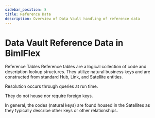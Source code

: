 ---
sidebar_position: 8
title: Reference Data
description: Overview of Data Vault handling of reference data
---
<head>
  <meta name="varigenceProduct" content="BimlFlex"></meta>
  <meta name="varigenceArticleType" content="Conceptual"></meta>
</head>

# Data Vault Reference Data in BimlFlex

Reference Tables Reference tables are a logical collection of code and description lookup structures.
They utilize natural business keys and are constructed from standard Hub, Link, and Satellite entities.

Resolution occurs through queries at run time.

They do not house nor require foreign keys.

In general, the codes (natural keys) are found housed in the Satellites as they typically describe other keys or other relationships.
